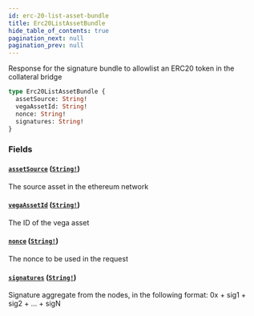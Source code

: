 ```yaml
---
id: erc-20-list-asset-bundle
title: Erc20ListAssetBundle
hide_table_of_contents: true
pagination_next: null
pagination_prev: null
---
```



Response for the signature bundle to allowlist an ERC20 token in the collateral bridge

```graphql
type Erc20ListAssetBundle {
  assetSource: String!
  vegaAssetId: String!
  nonce: String!
  signatures: String!
}
```


### Fields

#### [`assetSource`](#) ([`String!`](/docs/testnet/graphql/scalars/string))

The source asset in the ethereum network


#### [`vegaAssetId`](#) ([`String!`](/docs/testnet/graphql/scalars/string))

The ID of the vega asset


#### [`nonce`](#) ([`String!`](/docs/testnet/graphql/scalars/string))

The nonce to be used in the request


#### [`signatures`](#) ([`String!`](/docs/testnet/graphql/scalars/string))

Signature aggregate from the nodes, in the following format:
0x + sig1 + sig2 + ... + sigN




